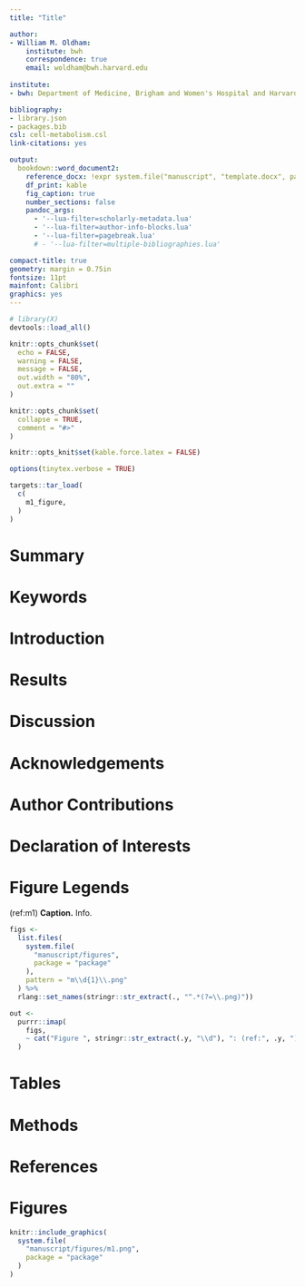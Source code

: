```yaml
---
title: "Title"

author:
- William M. Oldham:
    institute: bwh
    correspondence: true
    email: woldham@bwh.harvard.edu
    
institute:
- bwh: Department of Medicine, Brigham and Women's Hospital and Harvard Medical School, Boston, MA

bibliography: 
- library.json
- packages.bib
csl: cell-metabolism.csl
link-citations: yes

output: 
  bookdown::word_document2:
    reference_docx: !expr system.file("manuscript", "template.docx", package = "X")
    df_print: kable
    fig_caption: true
    number_sections: false
    pandoc_args:
      - '--lua-filter=scholarly-metadata.lua'
      - '--lua-filter=author-info-blocks.lua'
      - '--lua-filter=pagebreak.lua'
      # - '--lua-filter=multiple-bibliographies.lua'

compact-title: true
geometry: margin = 0.75in
fontsize: 11pt
mainfont: Calibri
graphics: yes
---
```


```r
# library(X)
devtools::load_all()

knitr::opts_chunk$set(
  echo = FALSE, 
  warning = FALSE, 
  message = FALSE, 
  out.width = "80%", 
  out.extra = ""
)

knitr::opts_chunk$set(
  collapse = TRUE,
  comment = "#>"
)

knitr::opts_knit$set(kable.force.latex = FALSE)

options(tinytex.verbose = TRUE)

targets::tar_load(
  c(
    m1_figure, 
  )
)
```

# Summary

# Keywords

\newpage

# Introduction

\newpage

# Results

\newpage

# Discussion

\newpage

# Acknowledgements

# Author Contributions

# Declaration of Interests

\newpage

\newpage

# Figure Legends

(ref:m1) **Caption.** Info.

```r
figs <- 
  list.files(
    system.file(
      "manuscript/figures", 
      package = "package"
    ), 
    pattern = "m\\d{1}\\.png"
  ) %>% 
  rlang::set_names(stringr::str_extract(., "^.*(?=\\.png)"))
```

```r
out <- 
  purrr::imap(
    figs, 
    ~ cat("Figure ", stringr::str_extract(.y, "\\d"), ": (ref:", .y, ")\n\n", sep = "")
  )
```

\newpage

# Tables

\newpage

# Methods

\newpage

# References

::: {#refs} 
:::

\newpage

# Figures

```r
knitr::include_graphics(
  system.file(
    "manuscript/figures/m1.png",
    package = "package"
  )
)
```

\newpage

